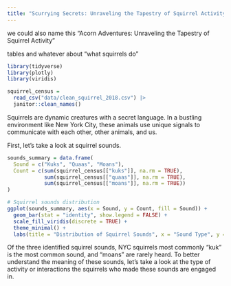 ```yaml
---
title: "Scurrying Secrets: Unraveling the Tapestry of Squirrel Activity"
---
```


we could also name this "Acorn Adventures: Unraveling the Tapestry of Squirrel Activity"

tables and whatever about "what squirrels do"

```r
library(tidyverse)
library(plotly)
library(viridis)
```

```r
squirrel_census = 
  read_csv("data/clean_squirrel_2018.csv") |> 
  janitor::clean_names()
```

Squirrels are dynamic creatures with a secret language. In a bustling environment like New York City, these animals use unique signals to communicate with each other, other animals, and us. 

First, let's take a look at squirrel sounds. 

```r
sounds_summary = data.frame(
  Sound = c("Kuks", "Quaas", "Moans"),
  Count = c(sum(squirrel_census[["kuks"]], na.rm = TRUE), 
            sum(squirrel_census[["quaas"]], na.rm = TRUE), 
            sum(squirrel_census[["moans"]], na.rm = TRUE))
)

# Squirrel sounds distribution 
ggplot(sounds_summary, aes(x = Sound, y = Count, fill = Sound)) +
  geom_bar(stat = "identity", show.legend = FALSE) +
  scale_fill_viridis(discrete = TRUE) +
  theme_minimal() +
  labs(title = "Distribution of Squirrel Sounds", x = "Sound Type", y = "Count")
```

Of the three identified squirrel sounds, NYC squirrels most commonly "kuk" is the most common sound, and "moans" are rarely heard. To better understand the meaning of these sounds, let's take a look at the type of activity or interactions the squirrels who made these sounds are engaged in. 









